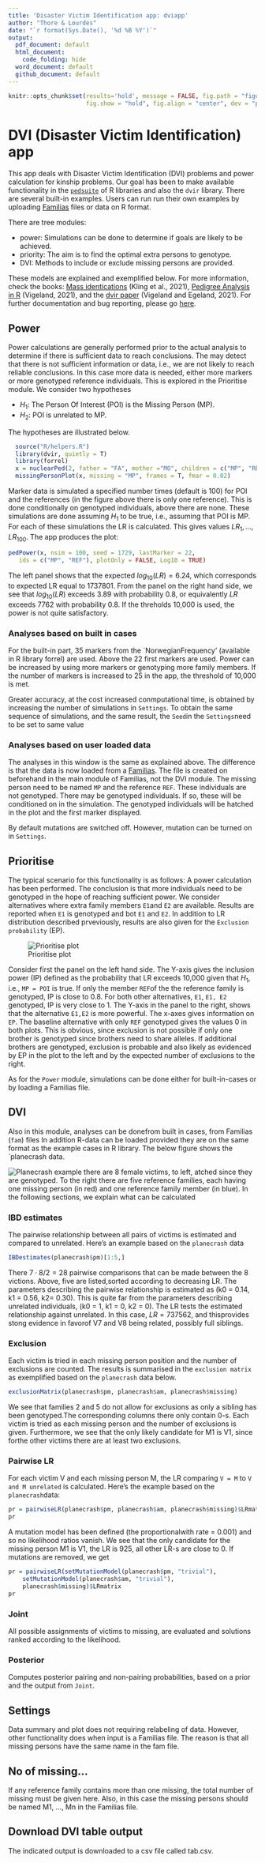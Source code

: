 ```yaml
---
title: 'Disaster Victim Identification app: dviapp'
author: "Thore & Lourdes"
date: "`r format(Sys.Date(), '%d %B %Y')`"
output:
  pdf_document: default
  html_document:
    code_folding: hide
  word_document: default
  github_document: default
---
```


```r
knitr::opts_chunk$set(results='hold', message = FALSE, fig.path = "figures/",
                      fig.show = "hold", fig.align = "center", dev = "png")
```

# DVI (Disaster Victim Identification) app

This app deals with Disaster Victim Identification (DVI) problems and power 
calculation for kinship problems. Our goal has been to make  available functionality
in the [`pedsuite`](https://magnusdv.github.io/pedsuite/) of R libraries and also the 
`dvir` library. There are several built-in examples. Users can run run their own examples by
uploading [Familias](https://www.familias.no) files or data on R format.

There are tree modules:

* power: Simulations can be done to determine if goals are likely to be achieved.
* priority: The aim is to find the optimal extra persons to genotype.
* DVI: Methods to include or exclude missing persons are provided.

These models are explained and exemplified below.
For more information, check the books: 
[Mass identications](https://www.elsevier.com/books/mass-identifications/kling/978-0-12-818423-3)
(Kling et al., 2021),
[Pedigree Analysis in R](https://www.elsevier.com/books/pedigree-analysis-in-r/vigeland/978-0-12-824430-2) 
(Vigeland, 2021), and the
[dvir paper](https://www.nature.com/articles/s41598-021-93071-5)
(Vigeland and Egeland, 2021). For further documentation and bug reporting, please go
[here](https://github.com/thoree/dviapp).

## Power

Power calculations are generally performed prior to the actual analysis
to determine if there is sufficient data to reach conclusions.
The may detect that there is not sufficient information
or data, i.e., we are not likely to reach reliable conclusions.
In this case more data is needed, either more markers or
more genotyped reference individuals. This is explored in the Prioritise module. 
We consider two hypotheses

* $H_1$: The Person Of Interest (POI) is the Missing Person (MP).
* $H_2$: POI is unrelated to MP.

The hypotheses are illustrated below.

```r
  source("R/helpers.R")
  library(dvir, quietly = T)
  library(forrel)
  x = nuclearPed(2, father = "FA", mother ="MO", children = c("MP", "REF"))
  missingPersonPlot(x, missing = "MP", frames = T, fmar = 0.02)
```  

Marker data is simulated a specified number times (default is 100) for POI and the references (in
the figure above there is only one reference). This is done conditionally
on genotyped individuals, above there are none. These simulations are done
assuming $H_1$ to be true, i.e., assuming that POI is MP. For each
of these simulations the LR is calculated. This gives 
values $LR_1, \ldots, LR_{100}$. The app produces the plot:

```r
pedPower(x, nsim = 100, seed = 1729, lastMarker = 22,
   ids = c("MP", "REF"), plotOnly = FALSE, Log10 = TRUE)
```

The left panel shows that the expected $log_{10}(LR) = 6.24$,
which corresponds to expected LR equal to 1737801.
From the panel on the right hand side, we see that $log_{10}(LR)$
exceeds 3.89 with probability 0.8, or equivalently
$LR$ exceeds 7762 with probability 0.8. If the threholds 10,000 is used,
the power is not quite satisfactory.

### Analyses based on built in cases

For the built-in part, 35 markers from the `NorwegianFrequency'
(available in R library forrel) are used. Above the 22 first markers are used.
Power can be increased by using more markers
or genotyping more family members. If the number of markers is increased to 25 in the app,
the threshold of 10,000 is met.

Greater accuracy, at the cost increased conmputational time, is obtained by
increasing the number of simulations in `Settings`.
To obtain the same sequence of simulations, and the same result, the `Seed`in the
`Settings`need to be set to same value

### Analyses based on user loaded data

The analyses in this window is the same as explained above. The difference
is that the data is now loaded from a [Familias](https://www.familias.no).
The file is created on beforehand in the main module of Familias, not the DVI module.
The missing person need to be named `MP` and the reference `REF`. These individuals
are not genotyped. There may be genotyped  individuals. If so, these will be conditioned on
in the simulation. The genotyped individuals will be hatched in the plot and the first
marker displayed.

By default mutations are switched off. However, mutation can be turned
on in `Settings`.

## Prioritise

The typical scenario for this functionality is as follows: A power calculation has
been performed. The conclusion is that more individuals need to be genotyped
in the hope of reaching sufficient power.
We consider alternatives where extra family members `E1`and `E2` are available.
Results are reported when `E1` is genotyped and bot `E1` and `E2`. 
In addition to LR distribution described prveviously, results are also given for
the `Exclusion probability` (EP).

![Prioritise plot](C:/Users/theg/Dropbox/Rlibs/dviapp/figures/priRMD.png)

Consider first the panel on the left hand side.
The Y-axis gives the inclusion power (IP) defined as the probability that
LR exceeds 10,000 given that $H_1$, i.e., `MP = POI` is true.
If only the member `REF`of the the reference family is genotyped, IP is close to 0.8.
For both other alternatives, `E1`, `E1, E2` genotyped, IP is very close to 1.
The Y-axis in the panel to the right, shows that the alternative `E1,E2` is more powerful. The x-axes gives information on `EP`. The baseline alternative with only 
`REF` genotyped gives the values 0 in both plots. This is obvious, since exclusion
is not possible if only one brother is genotyped since brothers need to share alleles.
If additional brothers are genotyped, exclusion is probable and also likely as evidenced by EP in the plot to the left and by the expected number of exclusions to the right.


As for the `Power` module, simulations can be done either for built-in-cases or
by loading a Familias file.

## DVI

Also in this module, analyses can be donefrom built in cases, from Familias (`fam`)
files In addition R-data can be loaded provided they are on the same format
as the example cases in R library. The below figure shows the `planecrash data. 

![Planecrash example](C:/Users/theg/Dropbox/Rlibs/dviapp/figures/planecrash.png)
there are 8 female victims, to left, atched since they are genotyped. To the right there are
five reference families, each having one missing person (in red) and one reference family member
(in blue). In the following sections, we explain what can be calculated

### IBD estimates

The pairwise relationship between all pairs of victims is estimated
and compared to unrelated. Here's an example based on the `planecrash` data

```r
IBDestimates(planecrash$pm)[1:5,]
```

There $7\cdot 8/2 = 28$ pairwise comparisons that can be made between the 8 victions. Above, five are listed,sorted according to decreasing LR.
The parameters describing the pairwise relationship is estimated
as (k0 = 0.14, k1 = 0.56, k2= 0.30). This is quite far from the parameters
describing unrelated individuals, (k0 = 1, k1 = 0, k2 = 0).
The LR tests the estimated relationship against unrelated.
In this case, $LR = 737562$, and thisprovides stong evidence in favorof V7 and V8 being related, possibly full siblings.

 
### Exclusion

Each victim is tried in each missing person position
and the number of exclusions are counted. The results is summarised
in the `exclusion matrix` as exemplified based on the `planecrash` data below.

```r
exclusionMatrix(planecrash$pm, planecrash$am, planecrash$missing)
```

We see that families 2 and 5 do not allow for exclusions as only a sibling has been genotyped.The corresponding columns there only contain 0-s.
Each victim is tried as each missing person and the number 
of exclusions is given.
Furthermore, we see that the only likely candidate for M1 is V1,
since forthe other victims there are at least two exclusions.

### Pairwise LR

For each victim V and each missing person M, the LR comparing `V = M` to `V and M unrelated` is calculated. Here's the example based on
the `planecrash`data:

```r
pr = pairwiseLR(planecrash$pm, planecrash$am, planecrash$missing)$LRmatrix
pr
```

A mutation model has been defined (the proportionalwith rate = 0.001)
and so no likelihood ratios vanish.
We see that the only candidate for the missing person M1 is V1, the LR
is 925, all other LR-s are close to 0.
If mutations are removed, we get

```r
pr = pairwiseLR(setMutationModel(planecrash$pm, "trivial"),
    setMutationModel(planecrash$am, "trivial"), 
    planecrash$missing)$LRmatrix
pr
```


### Joint 

All possible assignments of victims to missing, are evaluated and solutions ranked according to the likelihood.

### Posterior

Computes posterior pairing and non-pairing probabilities, based on a prior and the output from `Joint`.


## Settings 

Data summary and plot does not requiring relabeling of data. However,
other functionality does when input is a Familias file. The reason is that
all missing persons have the same name in the fam file.

## No of missing...

If any reference family contains more than one missing, the total number
of missing must be given here. Also, in this case the missing persons should be named M1, ..., Mn in the Familias file.

## Download DVI table output

The indicated output is downloaded to a csv file called tab.csv.


